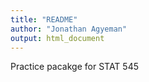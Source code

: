 ```yaml
---
title: "README"
author: "Jonathan Agyeman"
output: html_document
---
```


Practice pacakge for STAT 545
